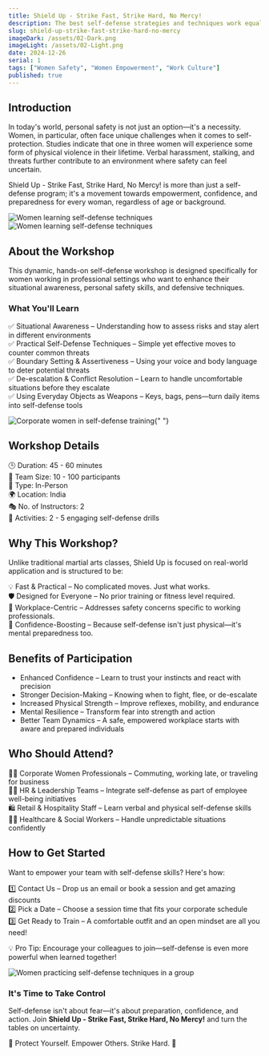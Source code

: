 ```yaml
---
title: Shield Up - Strike Fast, Strike Hard, No Mercy!
description: The best self-defense strategies and techniques work equally well for men and women, but let's face it - Women really need them because they're assaulted more often than men. Statistics indicate that one in three women will be the victim of some type of violent attack in her lifetime. Women also endure more incidents of verbal and sexual harassment.
slug: shield-up-strike-fast-strike-hard-no-mercy
imageDark: /assets/02-Dark.png
imageLight: /assets/02-Light.png
date: 2024-12-26
serial: 1
tags: ["Women Safety", "Women Empowerment", "Work Culture"]
published: true
---
```


## Introduction

In today's world, personal safety is not just an option—it's a necessity. Women, in particular, often face unique challenges when it comes to self-protection. Studies indicate that one in three women will experience some form of physical violence in their lifetime. Verbal harassment, stalking, and threats further contribute to an environment where safety can feel uncertain.

Shield Up - Strike Fast, Strike Hard, No Mercy! is more than just a self-defense program; it's a movement towards empowerment, confidence, and preparedness for every woman, regardless of age or background.

<div className="grid grid-cols-1 gap-2 md:grid-cols-4">
    <Image
        src="/assets/shield-up-three.JPG"
        alt="Women learning self-defense techniques"
        className="aspect-square md:col-span-2"
    />
    <Image
        src="/assets/shield-up-four.JPG"
        alt="Women learning self-defense techniques"
        className="aspect-square md:col-span-2"
    />
</div>

## About the Workshop

This dynamic, hands-on self-defense workshop is designed specifically for women working in professional settings who want to enhance their situational awareness, personal safety skills, and defensive techniques.

### What You'll Learn

✅ Situational Awareness – Understanding how to assess risks and stay alert in different environments  
✅ Practical Self-Defense Techniques – Simple yet effective moves to counter common threats  
✅ Boundary Setting & Assertiveness – Using your voice and body language to deter potential threats  
✅ De-escalation & Conflict Resolution – Learn to handle uncomfortable situations before they escalate  
✅ Using Everyday Objects as Weapons – Keys, bags, pens—turn daily items into self-defense tools

<Image
    src="/assets/women-training.jpg"
    alt="Corporate women in self-defense training"
/>{" "}

## Workshop Details

🕒 Duration: 45 - 60 minutes  
👥 Team Size: 10 - 100 participants  
📍 Type: In-Person  
🌍 Location: India<br />
🎭 No. of Instructors: 2<br />
🎯 Activities: 2 - 5 engaging self-defense drills

## Why This Workshop?

Unlike traditional martial arts classes, Shield Up is focused on real-world application and is structured to be:

💡 Fast & Practical – No complicated moves. Just what works.  
🛡 Designed for Everyone – No prior training or fitness level required.  
🎯 Workplace-Centric – Addresses safety concerns specific to working professionals.  
🚀 Confidence-Boosting – Because self-defense isn't just physical—it's mental preparedness too.

## Benefits of Participation

- Enhanced Confidence – Learn to trust your instincts and react with precision
- Stronger Decision-Making – Knowing when to fight, flee, or de-escalate
- Increased Physical Strength – Improve reflexes, mobility, and endurance
- Mental Resilience – Transform fear into strength and action
- Better Team Dynamics – A safe, empowered workplace starts with aware and prepared individuals

## Who Should Attend?

👩‍💼 Corporate Women Professionals – Commuting, working late, or traveling for business  
🧍‍♀ HR & Leadership Teams – Integrate self-defense as part of employee well-being initiatives  
🛍 Retail & Hospitality Staff – Learn verbal and physical self-defense skills  
👩‍⚕ Healthcare & Social Workers – Handle unpredictable situations confidently

## How to Get Started

Want to empower your team with self-defense skills? Here's how:

1️⃣ Contact Us – Drop us an email or book a session and get amazing discounts <br />
2️⃣ Pick a Date – Choose a session time that fits your corporate schedule  
3️⃣ Get Ready to Train – A comfortable outfit and an open mindset are all you need!

💡 Pro Tip: Encourage your colleagues to join—self-defense is even more powerful when learned together!

<Image
    src="/assets/shield-up-one.jpeg"
    alt="Women practicing self-defense techniques in a group"
/>
### It's Time to Take Control

Self-defense isn't about fear—it's about preparation, confidence, and action. Join **Shield Up - Strike Fast, Strike Hard, No Mercy!** and turn the tables on uncertainty.

🔹 Protect Yourself. Empower Others. Strike Hard. 🔹
